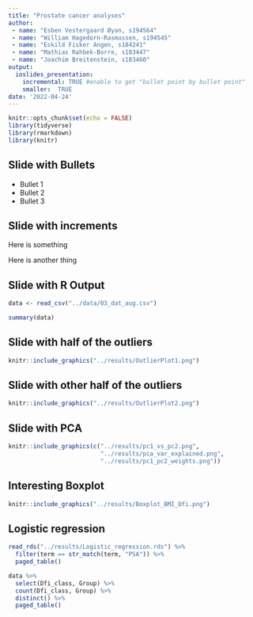 ```yaml
---
title: "Prostate cancer analyses"
author:  
 - name: "Esben Vestergaard Øyan, s194564"  
 - name: "William Hagedorn-Rasmussen, s194545"  
 - name: "Eskild Fisker Angen, s184241"  
 - name: "Mathias Rahbek-Borre, s183447"  
 - name: "Joachim Breitenstein, s183460"  
output:
  ioslides_presentation:
    incremental: TRUE #enable to get "bullet point by bullet point"
    smaller:  TRUE
date: '2022-04-24'
---
```


```r
knitr::opts_chunk$set(echo = FALSE)
library(tidyverse)
library(rmarkdown)
library(knitr)
```

## Slide with Bullets

- Bullet 1
- Bullet 2
- Bullet 3

## Slide with increments {.build}
<div>
Here is something
</div>
<div>
Here is another thing
</div>

## Slide with R Output
```r
data <- read_csv("../data/03_dat_aug.csv")
```


```r
summary(data)
```

## Slide with half of the outliers

```r
knitr::include_graphics("../results/OutlierPlot1.png")
```

## Slide with other half of the outliers

```r
knitr::include_graphics("../results/OutlierPlot2.png")
```


## Slide with PCA


```r
knitr::include_graphics(c("../results/pc1_vs_pc2.png",
                          "../results/pca_var_explained.png",
                          "../results/pc1_pc2_weights.png"))
```

## Interesting Boxplot
```r
knitr::include_graphics("../results/Boxplot_BMI_Dfi.png")
```


## Logistic regression {.build}

```r
read_rds("../results/Logistic_regression.rds") %>%
  filter(term == str_match(term, "PSA")) %>% 
  paged_table()
```
<div>
```r
data %>% 
  select(Dfi_class, Group) %>% 
  count(Dfi_class, Group) %>% 
  distinct() %>% 
  paged_table()
```
</div>
